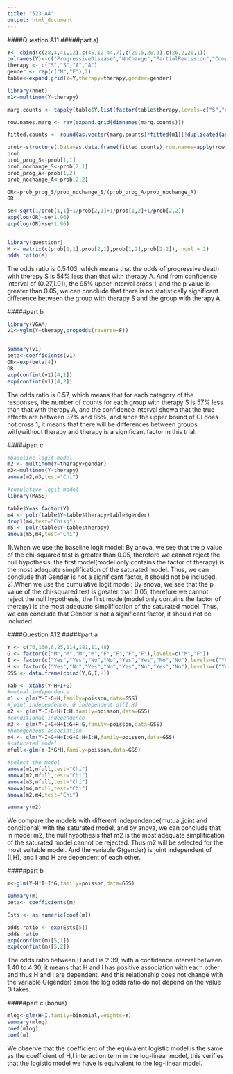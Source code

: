 ```yaml
---
title: "523 A4"
output: html_document
---
```

####Question A11
#####part a)
```r
Y<- cbind(c(28,4,41,12),c(45,12,44,7),c(29,5,20,3),c(26,2,20,1))
colnames(Y)<-c("ProgressiveDisease","NoChange","PartialRemission","CompleteRemission")
therapy <- c("S","S","A","A")
gender <- rep(c("M","F"),2)
table<-expand.grid(Y=Y,therapy=therapy,gender=gender)

library(nnet)
m1<-multinom(Y~therapy)

marg.counts <- tapply(table$Y,list(factor(table$therapy,levels=c("S","A"))),length)

row.names.marg <- rev(expand.grid(dimnames(marg.counts)))

fitted.counts <- round(as.vector(marg.counts)*fitted(m1)[!duplicated(as.data.frame(fitted(m1))),],1)

prob<-structure(.Data=as.data.frame(fitted.counts),row.names=apply(row.names.marg,1,paste,collapse=" "))
prob
prob_prog_S<-prob[1,1]
prob_nochange_S<-prob[2,1]
prob_prog_A<-prob[1,2]
prob_nochange_A<-prob[2,2]

OR<-prob_prog_S/prob_nochange_S/(prob_prog_A/prob_nochange_A)
OR

se<-sqrt(1/prob[1,1]+1/prob[2,1]+1/prob[1,2]+1/prob[2,2])
exp(log(OR)-se*1.96)
exp(log(OR)+se*1.96)


library(questionr)
M <- matrix(c(prob[1,1],prob[2,1],prob[1,2],prob[2,2]), ncol = 2)
odds.ratio(M)

```

The odds ratio is 0.5403, which means that the odds of progressive death with therapy S is 54% less than that with therapy A. And from confidence interval of (0.27,1.01), the 95% upper interval cross 1, and the p value is greater than 0.05, we can conclude that there is no statistically significant difference between the group with therapy S and the group with therapy A.

#####part b
```r
library(VGAM)
v1<-vglm(Y~therapy,propodds(reverse=F))


summary(v1)
beta<-coefficients(v1)
OR<-exp(beta[4])
OR
exp(confint(v1)[4,1])
exp(confint(v1)[4,2])
```

The odds ratio is 0.57, which means that for each category of the responses, the number of counts for each group with therapy S is 57% less than that with therapy A, and the confidence interval showa that the true effects are between 37% and 85%, and since the upper bound of CI does not cross 1, it means that there will be differences between groups with/without therapy and therapy is a significant factor in this trial.

#####part c
```r
#baseline logit model
m2 <- multinom(Y~therapy+gender) 
m3<-multinom(Y~therapy)
anova(m2,m3,test="Chi")

#cumulative logit model
library(MASS)

table$Y=as.factor(Y)
m4 <- polr(table$Y~table$therapy+table$gender) 
drop1(m4,test="Chisq")
m5 <- polr(table$Y~table$therapy)
anova(m5,m4,test="Chi")
```

1).When we use the baseline logit model:
By anova, we see that the p value of the chi-squared test is greater than 0.05, therefore we cannot reject the null hypothesis, the first model(model only contains the factor of therapy) is the most adequate simplification of the saturated model. Thus, we can conclude that Gender is not a significant factor, it should not be included.
2).When we use the cumulative logit model:
By anova, we see that the p value of the chi-squared test is greater than 0.05, therefore we cannot reject the null hypothesis, the first model(model only contains the factor of therapy) is the most adequate simplification of the saturated model. Thus, we can conclude that Gender is not a significant factor, it should not be included.


####Question A12
#####part a
```r
Y <- c(76,160,6,25,114,181,11,48)
G <- factor(c("M","M","M","M","F","F","F","F"),levels=c("M","F"))
I <- factor(c("Yes","Yes","No","No","Yes","Yes","No","No"),levels=c("Yes","No"))
H <- factor(c("Yes","No","Yes","No","Yes","No","Yes","No"),levels=c("Yes","No"))
GSS <- data.frame(cbind(Y,G,I,H))

Tab <- xtabs(Y~H+I+G)
#mutual independence
m1 <- glm(Y~I+G+H,family=poisson,data=GSS)
#joint independence, G independent of(I,H)
m2 <- glm(Y~I+G+H+I:H,family=poisson,data=GSS)
#conditional independence
m3 <- glm(Y~I+G+H+I:G+H:G,family=poisson,data=GSS)
#homogeneous association
m4 <- glm(Y~I+G+H+I:G+G:H+I:H,family=poisson,data=GSS)
#saturated model
mfull<-glm(Y~I*G*H,family=poisson,data=GSS)

#select the model
anova(m1,mfull,test="Chi")
anova(m2,mfull,test="Chi")
anova(m3,mfull,test="Chi")
anova(m4,mfull,test="Chi")
anova(m2,m4,test="Chi")

summary(m2)
```
We compare the models with different independence(mutual,joint and conditional) with the saturated model, and by anova, we can conclude that in model m2, the null hypothesis that m2 is the most adequate simplification of the saturated model cannot be rejected.
Thus m2 will be selected for the most suitable model. And the variable G(gender) is joint independent of (I,H), and I and H are dependent of each other.

#####part b
```r
m<-glm(Y~H*I+I*G,family=poisson,data=GSS)

summary(m)
beta<- coefficients(m)

Ests <- as.numeric(coef(m))

odds.ratio <- exp(Ests[5])
odds.ratio
exp(confint(m)[5,1])
exp(confint(m)[5,2])

```

The odds ratio between H and I is 2.39, with a confidence interval between 1.40 to 4.30, it means that H and I has positive association with each other and thus H and I are dependent. And this relationship does not change with the variable G(gender) since the log odds ratio do not depend on the value G takes.

#####part c (bonus)
```r
mlog<-glm(H~I,family=binomial,weights=Y)
summary(mlog)
coef(mlog)
coef(m)
```

We observe that the coefficient of the equivalent logistic model is the same as the coefficient of H,I interaction term in the log-linear model, this verifies that the logistic model we have is equivalent to the log-linear model.